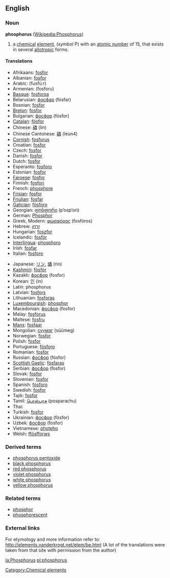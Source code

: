 ==English==
{{elements|P|Silicon|Si|Sulfur|S}}
=== Noun ===
'''phosphorus''' ([[w:Phosphorus|Wikipedia:Phosphorus]])

#{{chemistry}} a [[chemical]] [[element]], (''symbol'' P) with an [[atomic number]] of 15, that exists in several [[allotropic]] forms.

==== Translations ====
{{top}}
*Afrikaans: [[fosfor]]
*Albanian: [[fosfor]]
*Arabic: {{ARchar|[[فوسفور]]}} (fusfú:r) {{m}}
*Armenian: (fosforu)
*[[Basque]]: [[fosforoa]]
*Belarusian: [[фосфар]] (fósfar) {{m}}
*Bosnian: [[fosfor]]
*[[Breton]]: [[fosfor]] {{m}}
*Bulgarian: [[фосфор]] (fósfor) {{m}}
*[[Catalan]]: [[fòsfor]]
*Chinese: [[磷]] (lìn)
*Chinese Cantonese: [[磷]] (leun4)
*[[Cornish]]: [[fosforus]]
*Croatian: [[fosfor]] {{m}}
*Czech: [[fosfor]] {{m}}
*Danish: [[fosfor]]
*Dutch: [[fosfor]] {{n}}
*Esperanto: [[fosforo]]
*Estonian: [[fosfor]]
*[[Faroese]]: [[fosfor]]
*Finnish: [[fosfori]]
*French: [[phosphore]] {{m}}
*[[Frisian]]: [[fosfor]]
*[[Friulian]]: [[fosfar]]
*[[Galician]]: [[fósforo]]
*Georgian: [[ფოსფორი]] (p’osp’ori)
*German: [[Phosphor]] {{m}}
*Greek, Modern: [[φωσφόρος]] (fosfóros) {{m}}
*Hebrew: [[זרחן]] {{Unicode|(zarḥan)}}
*Hungarian: [[foszfor]]
*Icelandic: [[fosfór]]
*[[Interlingua]]: [[phosphoro]]
*Irish: [[fosfar]]
*Italian: [[fosforo]] {{m}}
{{mid}}
*Japanese: [[リン]], [[燐]] (rin)
*[[Kashmiri]]: [[fòsfòr]]
*Kazakh: [[фосфор]] (fosfor)
*Korean: [[인]] (in)
*Latin: phosphorus {{m}}
*Latvian: [[fosfors]]
*Lithuanian: [[fosforas]]
*[[Luxembourgish]]: [[phosphor]]
*Macedonian: [[фосфор]] (fosfor) {{m}}
*Malay: [[fosforus]]
*Maltese: [[fosfru]]
*[[Manx]]: [[fosfaar]]
*Mongolian: [[сүүмэг]] (süümeg)
*Norwegian: [[fosfor]]
*Polish: [[fosfor]] {{m}}
*Portuguese: [[fósforo]] {{m}}
*Romanian: [[fosfor]] {{n}}
*Russian: [[фосфор]] (fósfor) {{m}}
*[[Scottish Gaelic]]: [[fosfaras]]
*Serbian: [[фосфор]] (fosfor) {{m}}
*Slovak: [[fosfor]] {{m}}
*Slovenian: [[fosfor]]
*Spanish: [[fósforo]] {{m}}
*Swedish: [[fosfor]]
*Tajik: [[fosfor]]
*Tamil: [[பொஸ்பரசு]] (posparachu)
*Thai: {{THchar|[[ฟอสฟอรัส]]}}
*Turkish: [[fosfor]]
*Ukrainian: [[фосфор]] (fósfor) {{m}}
*Uzbek: [[фосфор]] (fosfor)
*Vietnamese: [[photpho]]
*Welsh: [[ffósfforws]]
{{bottom}}

===Derived terms===
*[[phosphorus pentoxide]]
*[[black phosphorus]]
*[[red phosphorus]]
*[[violet phosphorus]]
*[[white phosphorus]]
*[[yellow phosphorus]]

===Related terms===
*[[phosphor]]
*[[phosphorescent]]

===External links===
For etymology and more information refer to:
http://elements.vanderkrogt.net/elem/be.html
(A lot of the translations were taken from that site with permission from the author)

[[Category:Chemical elements]]

[[la:Phosphorus]]
[[pl:phosphorus]]